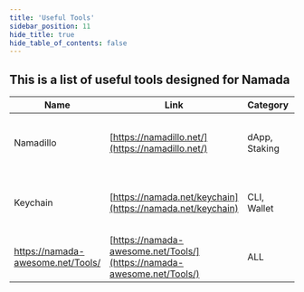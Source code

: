 ```yaml
---
title: 'Useful Tools'
sidebar_position: 11
hide_title: true
hide_table_of_contents: false
---
```



<PageTitle iconUrl="img/namada-icon.svg" title="Namada Useful Tools" />

## This is a list of useful tools designed for Namada

| Name | Link | Category | Description |
|------|------|----------|-------------|
| Namadillo | [https://namadillo.net/](https://namadillo.net/) | dApp, Staking | Namada interface for staking, IBC, and governance. |
| Keychain | [https://namada.net/keychain](https://namada.net/keychain) | CLI, Wallet | Namada browser key manager for private transactions. |
| https://namada-awesome.net/Tools/ | [https://namada-awesome.net/Tools/](https://namada-awesome.net/Tools/) | ALL |  |
